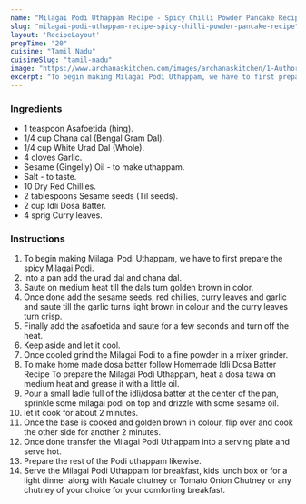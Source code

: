 ---
name: "Milagai Podi Uthappam Recipe - Spicy Chilli Powder Pancake Recipe"
slug: "milagai-podi-uthappam-recipe-spicy-chilli-powder-pancake-recipe"
layout: 'RecipeLayout'
prepTime: "20"
cuisine: "Tamil Nadu"
cuisineSlug: "tamil-nadu"
image: "https://www.archanaskitchen.com/images/archanaskitchen/1-Author/Nithya_Anantham/Milagai_Podi_Uthappam.jpg"
excerpt: "To begin making Milagai Podi Uthappam, we have to first prepare the spicy Milagai Podi"
---

### Ingredients

- 1 teaspoon Asafoetida (hing).
- 1/4 cup Chana dal (Bengal Gram Dal).
- 1/4 cup White Urad Dal (Whole).
- 4 cloves Garlic.
- Sesame (Gingelly) Oil - to make uthappam.
- Salt - to taste.
- 10 Dry Red Chillies.
- 2 tablespoons Sesame seeds (Til seeds).
- 2 cup Idli Dosa Batter.
- 4 sprig Curry leaves.

### Instructions

1. To begin making Milagai Podi Uthappam, we have to first prepare the spicy Milagai Podi.
1. Into a pan add the urad dal and chana dal.
1. Saute on medium heat till the dals turn golden brown in color.
1. Once done add the sesame seeds, red chillies, curry leaves and garlic and saute till the garlic turns light brown in colour and the curry leaves turn crisp.
1. Finally add the asafoetida and saute for a few seconds and turn off the heat.
1. Keep aside and let it cool.
1. Once cooled grind  the Milagai Podi to a fine powder in a mixer grinder.
1. To make home made dosa batter follow Homemade Idli Dosa Batter Recipe To prepare the Milagai Podi Uthappam, heat a dosa tawa on medium heat and grease it with a little oil.
1. Pour a small ladle full of the idli/dosa batter at the center of the pan, sprinkle some milagai podi on top and drizzle with some sesame oil.
1. let it cook for about  2 minutes.
1. Once the base is cooked and golden brown in colour, flip over and cook the other side for another 2 minutes.
1. Once done transfer the  Milagai Podi Uthappam into a serving plate and serve hot.
1. Prepare the rest of the Podi uthappam likewise.
1. Serve the Milagai Podi Uthappam for breakfast, kids lunch box or for a light dinner along with Kadale chutney or Tomato Onion Chutney  or any chutney of your choice for your comforting breakfast.
